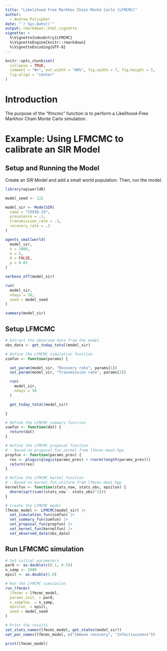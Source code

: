 ```yaml
---
title: "Likelihood Free Markhov Chain Monte Carlo (LFMCMC)"
author:
  - Andrew Pulsipher
date: "`r Sys.Date()`"
output: rmarkdown::html_vignette
vignette: >
  %\VignetteIndexEntry{LFMCMC}
  %\VignetteEngine{knitr::rmarkdown}
  %\VignetteEncoding{UTF-8}
---
```

```r
knitr::opts_chunk$set(
  collapse = TRUE,
  comment = "#>", out.width = "80%", fig.width = 7, fig.height = 5,
  fig.align = "center"
)
```
# Introduction
The purpose of the "lfmcmc" function is to perform a Likelihood-Free Markhov Chain Monte Carlo simulation.

# Example: Using LFMCMC to calibrate an SIR Model

## Setup and Running the Model
Create an SIR Model and add a small world population.
Then, run the model.
```r
library(epiworldR)

model_seed <- 122

model_sir <- ModelSIR(
  name = "COVID-19",
  prevalence = .1,
  transmission_rate = .3,
  recovery_rate = .3
)

agents_smallworld(
  model_sir,
  n = 1000,
  k = 5,
  d = FALSE,
  p = 0.01
)

verbose_off(model_sir)

run(
  model_sir,
  ndays = 50,
  seed = model_seed
)

summary(model_sir)
```

## Setup LFMCMC
```r
# Extract the observed data from the model
obs_data <- get_today_total(model_sir)

# Define the LFMCMC simulation function
simfun <- function(params) {

  set_param(model_sir, "Recovery rate", params[1])
  set_param(model_sir, "Transmission rate", params[2])

  run(
    model_sir,
    ndays = 50
  )

  get_today_total(model_sir)

}

# Define the LFMCMC summary function
sumfun <- function(dat) {
  return(dat)
}

# Define the LFMCMC proposal function
# - Based on proposal_fun_normal from lfmcmc-meat.hpp
propfun <- function(params_prev) {
  res <- plogis(qlogis(params_prev) + rnorm(length(params_prev)))
  return(res)
}

# Define the LFMCMC kernel function
# - Based on kernel_fun_uniform from lfmcmc-meat.hpp
kernelfun <- function(stats_now, stats_obs, epsilon) {
  dnorm(sqrt(sum((stats_now - stats_obs)^2)))
}

# Create the LFMCMC model
lfmcmc_model <- LFMCMC(model_sir) |>
  set_simulation_fun(simfun) |>
  set_summary_fun(sumfun) |>
  set_proposal_fun(propfun) |>
  set_kernel_fun(kernelfun) |>
  set_observed_data(obs_data)
```

## Run LFMCMC simulation
```r
# Set initial parameters
par0 <- as.double(c(0.1, 0.5))
n_samp <- 2000
epsil <- as.double(1.0)

# Run the LFMCMC simulation
run_lfmcmc(
  lfmcmc = lfmcmc_model,
  params_init_ = par0,
  n_samples_ = n_samp,
  epsilon_ = epsil,
  seed = model_seed
)

# Print the results
set_stats_names(lfmcmc_model, get_states(model_sir))
set_par_names(lfmcmc_model, c("Immune recovery", "Infectiousness"))

print(lfmcmc_model)
```
